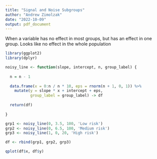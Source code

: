 ```yaml
---
title: "Signal and Noise Subgroups"
author: "Andrew Zimolzak"
date: "2022-10-09"
output: pdf_document
---
```


When a variable has no effect in most groups, but has an effect in one group.
Looks like no effect in the whole population

```r
library(ggplot2)
library(dplyr)
```

```r
noisy_line <- function(slope, intercept, n, group_label) {
  
  n = n - 1
  
  data.frame(x = 0:n / n * 10, eps = rnorm(n + 1, 0, 1)) %>%
    mutate(y = slope * x + intercept + eps,
           group_label = group_label) -> df
  
  return(df)
  
}
```

```r
grp1 <- noisy_line(0, 3.5, 100, 'Low risk')
grp2 <- noisy_line(0, 6.5, 100, 'Medium risk')
grp3 <- noisy_line(1, 0, 20, 'High risk')

df <- rbind(grp1, grp2, grp3)

qplot(df$x, df$y)

```

